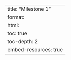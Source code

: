 ---
title: "Milestone 1"
format:
  html:
    toc: true
    toc-depth: 2
    embed-resources: true
---